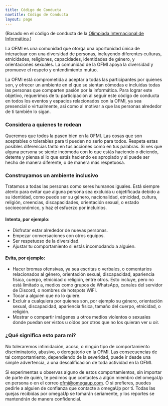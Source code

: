 ```yaml
---
title: Código de Conducta
navtitle: Código de Conducta
layout: page
---
```


(Basado en el código de conducta de la [Olimpiada Internacional de Informática](https://ioinformatics.org/page/code-of-conduct/50).)

La OFMI es una comunidad que otorga una oportunidad única de interactuar con una diversidad de personas, incluyendo diferentes culturas, etnicidades, religiones, capacidades, identidades de género, y orientaciones sexuales. La comunidad de la OFMI apoya la diversidad y promueve el respeto y entendimiento mutuo.

La OFMI está comprometida a aceptar a todas las participantes por quienes son, y ofrecer un ambiente en el que se sientan cómodas e incluidas todas las personas que comparten pasión por la informática. Para lograr este objetivo, requerimos de tu participación al seguir este código de conducta en todos los eventos y espacios relacionados con la OFMI, ya sea presencial o virtualmente, así como al motivar a que las personas alrededor de ti también lo sigan.

### Considera a quienes te rodean

Queremos que todos la pasen bien en la OFMI. Las cosas que son aceptables o tolerables para ti pueden no serlo para todos. Respeta estas posibles diferencias tanto en tus acciones como en tus palabras. Si ves que alguna persona se siente incómoda con lo que estás haciendo o diciendo, detente y piensa si lo que estás haciendo es apropiado y si puede ser hecho de manera diferente, o de manera más respetuosa.

### Construyamos un ambiente inclusivo

Tratamos a todas las personas como seres humanos iguales. Está siempre atento para evitar que alguna persona sea excluida u objetificada debido a su identidad, como puede ser su género, nacionalidad, etnicidad, cultura, religión, creencias, discapacidades, orientación sexual, o estado socioeconómico, y haz el esfuerzo por incluirlos.

#### Intenta, por ejemplo:

* Disfrutar estar alrededor de nuevas personas.
* Empezar conversaciones con otros equipos.
* Ser respetuoso de la diversidad.
* Ajustar tu comportamiento si estás incomodando a alguien.

#### Evita, por ejemplo:

* Hacer bromas ofensivas, ya sea escritas o verbales, o comentarios relacionados al género, orientación sexual, discapacidad, apariencia física, cuerpo, etnicidad o religión, entre otros. Esto incluye, pero no está limitado a, medios como grupos de WhatsApp, canales del servidor de Discord, o nombres de hotspots WiFi.
* Tocar a alguien que no lo quiere.
* Excluir a cualquiera por quienes son, por ejemplo su género, orientación sexual, discapacidad, apariencia física, tamaño del cuerpo, etnicidad, o religión.
* Mostrar o compartir imágenes u otros medios violentos o sexuales donde puedan ser vistos u oídos por otros que no los quieran ver u oír.

### ¿Qué significa esto para mí?

No toleraremos intimidación, acoso, o ningún tipo de comportamiento discriminatorio, abusivo, o derogatorio en la OFMI. Las consecuencias de tal comportamiento, dependiendo de la severidad, puede ir desde una simple advertencia, a una descalificación de toda actividad en la OFMI.

Si experimentas u observas alguno de estos comportamientos, sin importar de parte de quién, te pedimos que contactes a algún miembro del omegaUp en persona o en el correo [ofmi@omegaup.com](mailto:ofmi@omegaup.com). O si prefieres, puedes pedirle a alguien de confianza que contacte a omegaUp por ti. Todas las quejas recibidas por omegaUp se tomarán seriamente, y los reportes se mantendrán de manera confidencial.
